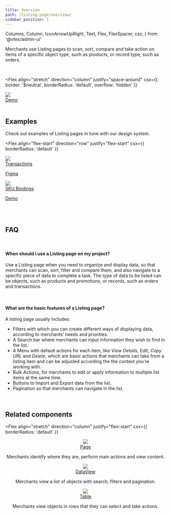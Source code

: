 ```yaml
---
title: Overview
path: /listing-page/overview/
sidebar_position: 1
---
```


  Columns,
  Column,
  IconArrowUpRight,
  Text,
  Flex,
  FlexSpacer,
  csx,
} from '@vtex/admin-ui'

Merchants use Listing pages to scan, sort, compare and take action on items of a specific object type, such as products, or record type, such as orders.

<br />

<Flex
  align="stretch"
  direction="column"
  justify="space-around"
  csx={{ border: '$neutral', borderRadius: 'default', overflow: 'hidden' }}
>
  <div className={csx({ borderRadius: 'inherit' })}>
    <div className={csx({ borderRadius: 'inherit' })}>
      <a href="https://cjmzyv.csb.app/">
        <img src="https://user-images.githubusercontent.com/77292838/191526389-e0a97572-e01b-422a-8a96-56410d1f1e68.png"></img>
      </a>
    </div>
  </div>
  <div className={csx({ padding: '20px' })}>
    <Flex align="stretch" direction="row" justify="flex-end">
      <a href="https://cjmzyv.csb.app/" csx={{ float: 'right' }}>
        Demo
        <IconArrowUpRight csx={{ float: 'right' }} />
      </a>
    </Flex>
  </div>
</Flex>

<br />

## Examples

Check out examples of Listing pages in tune with our design system.

<Flex
  align="flex-start"
  direction="row"
  justify="flex-start"
  csx={{ borderRadius: 'default' }}
>
  <a href="https://www.figma.com/file/nEoSg6f8uuwSslJhwS4AQT/Listing-Page-Template?node-id=572%3A266701">
    <Flex
      align="stretch"
      direction="column"
      justify="space-around"
      csx={{
        border: '$neutral',
        borderRadius: 'default',
        margin: '0 4px 0 0',
        overflow: 'hidden',
      }}
    >
      <div>
        <img src="https://user-images.githubusercontent.com/77292838/191532716-35e7cd00-0635-4bcd-957b-f9bcdb453a07.png"></img>
      </div>
      <div className={csx({ padding: '20px' })}>
        <Flex align="stretch" direction="row" justify="space-between">
          <Text variant="action1">Transactions</Text>
          <p csx={{ float: 'right' }}>
            Figma
            <IconArrowUpRight csx={{ float: 'right' }} />
          </p>
        </Flex>
      </div>
    </Flex>
  </a>
  <a href="https://storecomponents.myvtex.com/admin/sku-binding/">
    <Flex
      align="stretch"
      direction="column"
      justify="space-around"
      csx={{
        border: '$neutral',
        borderRadius: 'default',
        margin: '0 0 0 4px',
        overflow: 'hidden',
      }}
    >
      <div>
        <img src="https://user-images.githubusercontent.com/77292838/191532881-15be5b13-8f8e-4bc4-99a9-1086e1aa51e3.png"></img>
      </div>
      <div className={csx({ padding: '20px' })}>
        <Flex align="stretch" direction="row" justify="space-between">
          <Text variant="action1">SKU Bindings</Text>
          <p csx={{ float: 'right' }}>
            Demo
            <IconArrowUpRight csx={{ float: 'right' }} />
          </p>
        </Flex>
      </div>
    </Flex>
  </a>
</Flex>

<br />
<br />

## FAQ

<br />

#### When should I use a Listing page on my project?

Use a Listing page when you need to organize and display data, so that merchants can scan, sort, filter and compare them, and also navigate to a specific piece of data to complete a task. The type of data to be listed can be objects, such as products and promotions, or records, such as orders and transactions.

<br />

#### What are the basic features of a Listing page?

A listing page usually includes:

- Filters with which you can create different ways of displaying data, according to merchants’ needs and priorities.
- A Search bar where merchants can input information they wish to find in the list.
- A Menu with default actions for each item, like _View Details_, _Edit_, _Copy URL_ and _Delete_, which are basic actions that merchants can take from a listing item and can be adjusted according the the context you're working with.
- Bulk Actions, for merchants to edit or apply information to multiple list items at the same time.
- Buttons to Import and Export data from the list.
- Pagination so that merchants can navigate in the list.

<br />

## Related components

<Flex
  align="stretch"
  direction="column"
  justify="flex-start"
  csx={{ borderRadius: 'default' }}
>
  <div>
    <Flex align="center" direction="row" justify="flex-start">
      <div
        className={csx({
          width: '115px',
          height: '64px',
          left: '336px',
          top: '1884px',
        })}
      >
        <a href="https://admin-ui.vercel.app/components/page">
          <img src="https://user-images.githubusercontent.com/77292838/191536013-c0245589-139a-423d-928a-d13cad37d57b.png"></img>
        </a>
      </div>
      <div className={csx({ padding: '30px' })}>
        <Flex align="flex-start" direction="column" justify="flex-end">
          <a
            href="https://admin-ui.vercel.app/components/page"
            csx={{ float: 'right' }}
          >
            Page
            <IconArrowUpRight csx={{ float: 'right' }} />
          </a>
          <p>
            Merchants identify where they are, perform main actions and view
            content.
          </p>
        </Flex>
      </div>
    </Flex>
  </div>
  <div>
    <Flex align="center" direction="row" justify="flex-start">
      <div
        className={csx({
          width: '115px',
          height: '64px',
          left: '336px',
          top: '1884px',
        })}
      >
        <a href="https://admin-ui.vercel.app/components/data-view">
          <img src="https://user-images.githubusercontent.com/77292838/191536027-945041fc-6f1b-4aef-94a5-3edddf9717bc.png"></img>
        </a>
      </div>
      <div className={csx({ padding: '30px' })}>
        <Flex align="flex-start" direction="column" justify="flex-end">
          <a
            href="https://admin-ui.vercel.app/components/data-view"
            csx={{ float: 'right' }}
          >
            DataView
            <IconArrowUpRight csx={{ float: 'right' }} />
          </a>
          <p>
            Merchants view a list of objects with search, filters and
            pagination.
          </p>
        </Flex>
      </div>
    </Flex>
  </div>
  <div>
    <Flex align="center" direction="row" justify="flex-start">
      <div
        className={csx({
          width: '115px',
          height: '64px',
          left: '336px',
          top: '1884px',
        })}
      >
        <a href="https://admin-ui.vercel.app/components/table">
          <img src="https://user-images.githubusercontent.com/77292838/191536020-026aee3f-1356-4d05-9e79-224ab3268039.png"></img>
        </a>
      </div>
      <div className={csx({ padding: '30px' })}>
        <Flex align="flex-start" direction="column" justify="flex-end">
          <a
            href="https://admin-ui.vercel.app/components/table"
            csx={{ float: 'right' }}
          >
            Table
            <IconArrowUpRight csx={{ float: 'right' }} />
          </a>
          <p>
            Merchants view objects in rows that they can select and take
            actions.
          </p>
        </Flex>
      </div>
    </Flex>
  </div>
</Flex>
